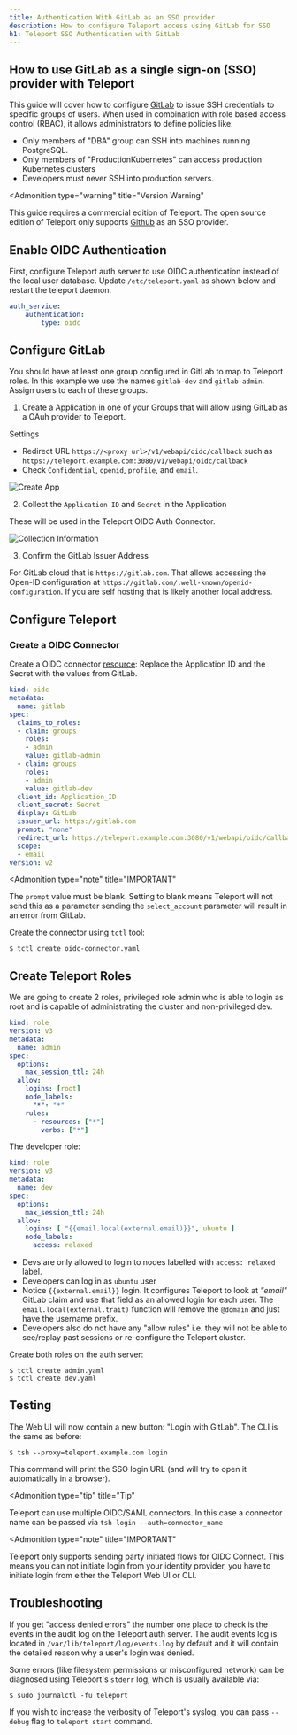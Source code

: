 ```yaml
---
title: Authentication With GitLab as an SSO provider
description: How to configure Teleport access using GitLab for SSO
h1: Teleport SSO Authentication with GitLab
---
```


## How to use GitLab as a single sign-on (SSO) provider with Teleport

This guide will cover how to configure [GitLab](https://www.gitlab.com/) to issue
SSH credentials to specific groups of users. When used in combination with role
based access control (RBAC), it allows administrators to define policies
like:

- Only members of "DBA" group can SSH into machines running PostgreSQL.
- Only members of "ProductionKubernetes" can access production Kubernetes clusters
- Developers must never SSH into production servers.

<Admonition
  type="warning"
  title="Version Warning"
>
  This guide requires a commercial edition of Teleport. The open source
  edition of Teleport only supports [Github](../../admin-guide.mdx#github-oauth-20) as
  an SSO provider.
</Admonition>

## Enable OIDC Authentication

First, configure Teleport auth server to use OIDC authentication instead of the local
user database. Update `/etc/teleport.yaml` as shown below and restart the
teleport daemon.

```yaml
auth_service:
    authentication:
        type: oidc
```

## Configure GitLab

You should have at least one group configured in GitLab to map to Teleport roles. In this example we use the names `gitlab-dev` and `gitlab-admin`.  Assign users to each of these groups.

1. Create a Application in one of your Groups that will allow using GitLab as a OAuh provider to Teleport.

Settings

- Redirect URL `https://<proxy url>/v1/webapi/oidc/callback` such as `https://teleport.example.com:3080/v1/webapi/oidc/callback`
- Check `Confidential`, `openid`, `profile`, and `email`.

![Create App](../../../img/sso/gitlab/gitlab-oidc-0.png)

2. Collect the `Application ID` and `Secret` in the Application

These will be used in the Teleport OIDC Auth Connector.

![Collection Information](../../../img/sso/gitlab/gitlab-oidc-1.png)

3. Confirm the GitLab Issuer Address

For GitLab cloud that is `https://gitlab.com`. That allows accessing the Open-ID configuration at `https://gitlab.com/.well-known/openid-configuration`.
If you are self hosting that is likely another local address.

## Configure Teleport

### Create a OIDC Connector

Create a OIDC connector [resource](../../admin-guide.mdx#resources):
Replace the Application ID and the Secret with the values from GitLab.

```yaml
kind: oidc
metadata:
  name: gitlab
spec:
  claims_to_roles:
  - claim: groups
    roles:
    - admin
    value: gitlab-admin
  - claim: groups
    roles:
    - admin
    value: gitlab-dev
  client_id: Application_ID
  client_secret: Secret
  display: GitLab
  issuer_url: https://gitlab.com
  prompt: "none"
  redirect_url: https://teleport.example.com:3080/v1/webapi/oidc/callback
  scope:
  - email
version: v2
```

<Admonition
  type="note"
  title="IMPORTANT"
>
  The `prompt` value must be blank.  Setting to blank means Teleport will not send this as a parameter sending the `select_account` parameter will result in an error from GitLab.
</Admonition>

Create the connector using `tctl` tool:

```bsh
$ tctl create oidc-connector.yaml
```

## Create Teleport Roles

We are going to create 2 roles, privileged role admin who is able to login as
root and is capable of administrating the cluster and non-privileged dev.

```yaml
kind: role
version: v3
metadata:
  name: admin
spec:
  options:
    max_session_ttl: 24h
  allow:
    logins: [root]
    node_labels:
      "*": "*"
    rules:
      - resources: ["*"]
        verbs: ["*"]
```

The developer role:

```yaml
kind: role
version: v3
metadata:
  name: dev
spec:
  options:
    max_session_ttl: 24h
  allow:
    logins: [ "{{email.local(external.email)}}", ubuntu ]
    node_labels:
      access: relaxed
```

- Devs are only allowed to login to nodes labelled with `access: relaxed` label.
- Developers can log in as `ubuntu` user
- Notice `{{external.email}}` login. It configures Teleport to look at
  *"email"* GitLab claim and use that field as an allowed login for each user.  The `email.local(external.trait)` function will remove the `@domain` and just have the username prefix.
- Developers also do not have any "allow rules" i.e. they will not be able to
  see/replay past sessions or re-configure the Teleport cluster.

Create both roles on the auth server:

```bsh
$ tctl create admin.yaml
$ tctl create dev.yaml
```

## Testing

The Web UI will now contain a new button: "Login with GitLab". The CLI is
the same as before:

```bsh
$ tsh --proxy=teleport.example.com login
```

This command will print the SSO login URL (and will try to open it
automatically in a browser).

<Admonition
  type="tip"
  title="Tip"
>
  Teleport can use multiple OIDC/SAML connectors. In this case a connector name
  can be passed via `tsh login --auth=connector_name`
</Admonition>

<Admonition
  type="note"
  title="IMPORTANT"
>
  Teleport only supports sending party initiated flows for OIDC Connect. This
  means you can not initiate login from your identity provider, you have to
  initiate login from either the Teleport Web UI or CLI.
</Admonition>

## Troubleshooting

If you get "access denied errors" the number one place to check is the events in the audit
log on the Teleport auth server. The audit events log is located in `/var/lib/teleport/log/events.log` by
default and it will contain the detailed reason why a user's login was denied.

Some errors (like filesystem permissions or misconfigured network) can be
diagnosed using Teleport's `stderr` log, which is usually available via:

```bsh
$ sudo journalctl -fu teleport
```

If you wish to increase the verbosity of Teleport's syslog, you can pass
`--debug` flag to `teleport start` command.
